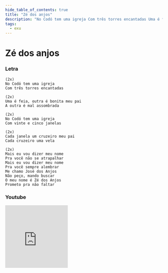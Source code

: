 ```yaml
---
hide_table_of_contents: true
title: "Zé dos anjos"
description: "No Codó tem uma igreja Com três torres encantadas Uma é feia, outra é bonita meu pai A outra é mal assombrada No Codó tem uma igreja Com vinte e cinco janelas Cada janela um cruzeiro meu pai Cada cruzeiro uma vela Mais eu vou dizer meu nome Pra você não se atrapalhar Mais eu vou dizer meu nome Pra você sempre alembrar Me chamo José dos Anjos Não peço, mando buscar O meu nome é Zé dos Anjos Prometo pra não faltar"
tags:
  - exu
---
```


# Zé dos anjos

### Letra

```text
(2x)
No Codó tem uma igreja
Com três torres encantadas

(2x)
Uma é feia, outra é bonita meu pai
A outra é mal assombrada

(2x)
No Codó tem uma igreja
Com vinte e cinco janelas

(2x)
Cada janela um cruzeiro meu pai
Cada cruzeiro uma vela

(2x)
Mais eu vou dizer meu nome
Pra você não se atrapalhar
Mais eu vou dizer meu nome
Pra você sempre alembrar
Me chamo José dos Anjos
Não peço, mando buscar
O meu nome é Zé dos Anjos
Prometo pra não faltar
```

### Youtube

<iframe
  width="200"
  height="200"
  src="https://www.youtube.com/embed/hjaWqYT1Tb4"
  title="YouTube video player"
  frameborder="0"
  allow="accelerometer; autoplay; clipboard-write; encrypted-media; gyroscope; picture-in-picture; web-share"
  referrerpolicy="strict-origin-when-cross-origin"
  allowfullscreen
></iframe>